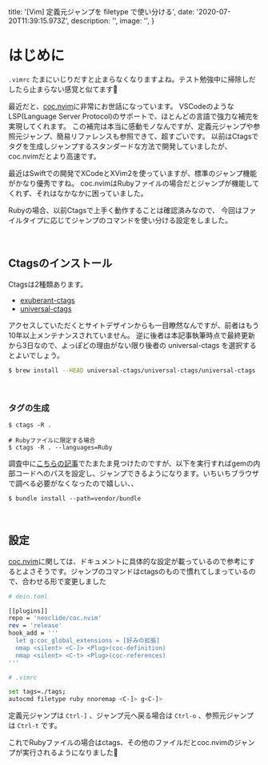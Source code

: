 
  title: '[Vim] 定義元ジャンプを filetype で使い分ける',
  date: '2020-07-20T11:39:15.973Z',
  description: '',
  image: '',
}

# はじめに

`.vimrc` たまにいじりだすと止まらなくなりますよね。テスト勉強中に掃除しだしたら止まらない感覚と似てます🤔

最近だと、[coc.nvim](https://github.com/neoclide/coc.nvim)に非常にお世話になっています。
VSCodeのようなLSP(Language Server Protocol)のサポートで、ほとんどの言語で強力な補完を実現してくれます。
この補完は本当に感動モノなんですが、定義元ジャンプや参照元ジャンプ、簡易リファレンスも参照できて、超すごいです。
以前はCtagsでタグを生成しジャンプするスタンダードな方法で開発していましたが、coc.nvimだとより高速です。

最近はSwiftでの開発でXCodeとXVim2を使っていますが、標準のジャンプ機能がかなり優秀ですね。
coc.nvimはRubyファイルの場合だとジャンプが機能してくれず、それはなかなかに困っていました。

Rubyの場合、以前Ctagsで上手く動作することは確認済みなので、
今回はファイルタイプに応じてジャンプのコマンドを使い分ける設定をしました。

<br />

## Ctagsのインストール

Ctagsは2種類あります。

- [exuberant-ctags](http://ctags.sourceforge.net/)
- [universal-ctags](https://ctags.io/)

アクセスしていただくとサイトデザインからも一目瞭然なんですが、前者はもう10年以上メンテナンスされていません。
逆に後者は本記事執筆時点で最終更新から3日なので、よっぽどの理由がない限り後者の universal-ctags を選択するとよいでしょう。

``` bash
$ brew install --HEAD universal-ctags/universal-ctags/universal-ctags
```

<br />

### タグの生成

```
$ ctags -R .

# Rubyファイルに限定する場合
$ ctags -R . --languages=Ruby
```

調査中に[こちらの記事](https://dev.to/lucasprag/little-trick-to-use-ctags-to-jump-to-definition-even-inside-gems-like-rails-on-vim-244j)でたまたま見つけたのですが、以下を実行すればgemの内部コードへのパスを設定し、ジャンプできるようになります。いちいちブラウザで調べる必要がなくなったので嬉しい、、

```
$ bundle install --path=vendor/bundle
```

<br />

## 設定

[coc.nvim](https://github.com/neoclide/coc.nvim)に関しては、ドキュメントに具体的な設定が載っているので参考にするとよさそうです。ジャンプのコマンドはctagsのもので慣れてしまっているので、合わせる形で変更しました

``` bash
# dein.toml

[[plugins]]
repo = 'neoclide/coc.nvim'
rev = 'release'
hook_add = '''
  let g:coc_global_extensions = [好みの拡張]
  nmap <silent> <C-]> <Plug>(coc-definition)
  nmap <silent> <C-t> <Plug>(coc-references)
'''

```

``` bash
# .vimrc

set tags=./tags;
autocmd filetype ruby nnoremap <C-]> g<C-]>

```

定義元ジャンプは `Ctrl-]` 、ジャンプ元へ戻る場合は `Ctrl-o` 、参照元ジャンプは `Ctrl-t` です。

これでRubyファイルの場合はctags、その他のファイルだとcoc.nvimのジャンプが実行されるようになりました🎉

<br />

